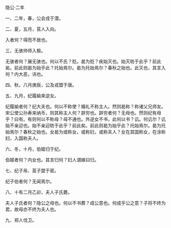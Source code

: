 

隐公·二年

一、二年，春，公会戎于潜。

二、夏，五月，莒人入向。

入者何？得而不居也。

三、无骇帅师入极。

无骇者何？展无骇也。何以不氏？贬。曷为贬？疾始灭也。始灭昉于此乎？前此矣。前此则曷为始乎此？托始焉尔。曷为托始焉尔？春秋之始也。此灭也，其言入何？内大恶，讳也。

四、秋，八月庚辰，公及戎盟于唐。

五、九月，纪履緰来逆女。

纪履緰者何？纪大夫也。何以不称使？婚礼不称主人。然则曷称？称诸父兄师友。宋公使公孙寿来纳币，则其称主人何？辞穷也。辞穷者何？无母也。然则纪有母乎？曰有。有则何以不称母？母不通也。外逆女不书，此何以书？讥。何讥尔？讥始不亲迎也。始不亲迎昉于此乎？前此矣。前此则曷为始乎此？托始焉尔。曷为托始焉尔？春秋之始也。女曷为或称女，或称妇，或称夫人？女在其国称女，在涂称妇，入国称夫人。

六、冬，十月，伯姬归于纪。

伯姬者何？内女也。其言归何？妇人谓嫁曰归。

七、纪子帛、莒子盟于密。

纪子伯者何？无闻焉尔。

八、十有二月乙卯，夫人子氏薨。

夫人子氏者何？隐公之母也。何以不书葬？成公意也。何成乎公之意？子将不终为君，故母亦不终为夫人也。

九、郑人伐卫。

